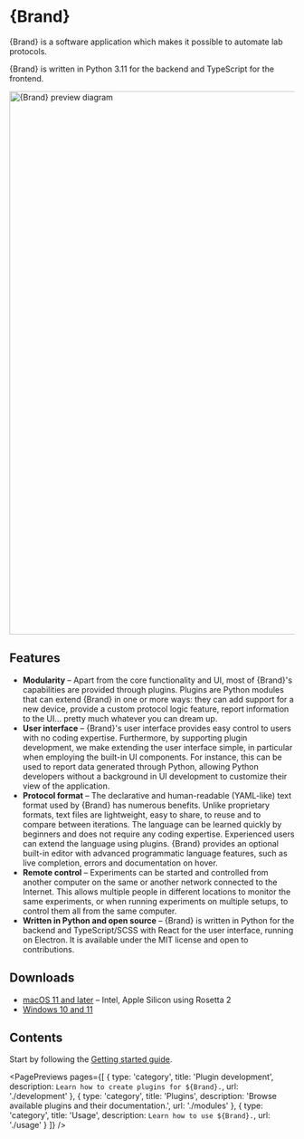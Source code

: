


# {Brand}

{Brand} is a software application which makes it possible to automate lab protocols.

{Brand} is written in Python 3.11 for the backend and TypeScript for the frontend.

<img src="./assets/hero.webp" alt="{Brand} preview diagram" width="1600" height="960" />


## Features

- **Modularity** – Apart from the core functionality and UI, most of {Brand}'s capabilities are provided through plugins. Plugins are Python modules that can extend {Brand} in one or more ways: they can add support for a new device, provide a custom protocol logic feature, report information to the UI… pretty much whatever you can dream up.
- **User interface** – {Brand}'s user interface provides easy control to users with no coding expertise. Furthermore, by supporting plugin development, we make extending the user interface simple, in particular when employing the built-in UI components. For instance, this can be used to report data generated through Python, allowing Python developers without a background in UI development to customize their view of the application.
- **Protocol format** – The declarative and human-readable (YAML-like) text format used by {Brand} has numerous benefits. Unlike proprietary formats, text files are lightweight, easy to share, to reuse and to compare between iterations. The language can be learned quickly by beginners and does not require any coding expertise. Experienced users can extend the language using plugins. {Brand} provides an optional built-in editor with advanced programmatic language features, such as live completion, errors and documentation on hover.
- **Remote control** – Experiments can be started and controlled from another computer on the same or another network connected to the Internet. This allows multiple people in different locations to monitor the same experiments, or when running experiments on multiple setups, to control them all from the same computer.
- **Written in Python and open source** – {Brand} is written in Python for the backend and TypeScript/SCSS with React for the user interface, running on Electron. It is available under the MIT license and open to contributions.



## Downloads

- [macOS 11 and later](https://scheduler-app-builds.s3.eu-central-1.amazonaws.com/macos/Automancer-darwin-x64-5.0.0.zip) – Intel, Apple Silicon using Rosetta 2
- [Windows 10 and 11](https://scheduler-app-builds.s3.eu-central-1.amazonaws.com/windows/Automancer-5.0.0+Setup.exe)


## Contents

Start by following the [Getting started guide](./usage/getting-started-app).

<PagePreviews pages={[
  { type: 'category',
    title: 'Plugin development',
    description: `Learn how to create plugins for ${Brand}.`,
    url: './development' },
  { type: 'category',
    title: 'Plugins',
    description: 'Browse available plugins and their documentation.',
    url: './modules' },
  { type: 'category',
    title: 'Usage',
    description: `Learn how to use ${Brand}.`,
    url: './usage' }
]} />
